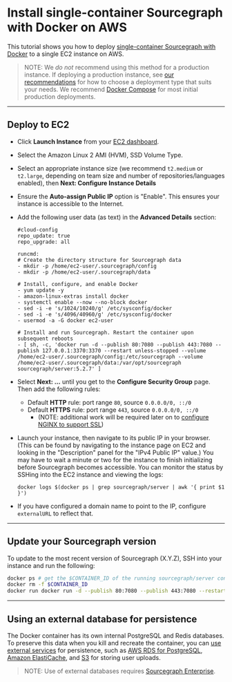 # Install single-container Sourcegraph with Docker on AWS

This tutorial shows you how to deploy [single-container Sourcegraph with Docker](/admin/deploy/docker-single-container/) to a single EC2 instance on AWS.

> NOTE: We *do not* recommend using this method for a production instance. If deploying a production instance, see [our recommendations](/admin/deploy/) for how to choose a deployment type that suits your needs. We recommend [Docker Compose](/admin/deploy/docker-compose/aws) for most initial production deployments.

---

## Deploy to EC2

- Click **Launch Instance** from your [EC2 dashboard](https://console.aws.amazon.com/ec2/v2/home).
- Select the Amazon Linux 2 AMI (HVM), SSD Volume Type.
- Select an appropriate instance size (we recommend `t2.medium` or `t2.large`, depending on team size and number of repositories/languages enabled), then **Next: Configure Instance Details**
- Ensure the **Auto-assign Public IP** option is "Enable". This ensures your instance is accessible to the Internet.
- Add the following user data (as text) in the **Advanced Details** section:

   ```
   #cloud-config
   repo_update: true
   repo_upgrade: all

   runcmd:
   # Create the directory structure for Sourcegraph data
   - mkdir -p /home/ec2-user/.sourcegraph/config
   - mkdir -p /home/ec2-user/.sourcegraph/data

   # Install, configure, and enable Docker
   - yum update -y
   - amazon-linux-extras install docker
   - systemctl enable --now --no-block docker
   - sed -i -e 's/1024/10240/g' /etc/sysconfig/docker
   - sed -i -e 's/4096/40960/g' /etc/sysconfig/docker
   - usermod -a -G docker ec2-user

   # Install and run Sourcegraph. Restart the container upon subsequent reboots
   - [ sh, -c, 'docker run -d --publish 80:7080 --publish 443:7080 --publish 127.0.0.1:3370:3370 --restart unless-stopped --volume /home/ec2-user/.sourcegraph/config:/etc/sourcegraph --volume /home/ec2-user/.sourcegraph/data:/var/opt/sourcegraph sourcegraph/server:5.2.7' ]
   ```

- Select **Next: ...** until you get to the **Configure Security Group** page. Then add the following rules:
  - Default **HTTP** rule: port range `80`, source `0.0.0.0/0, ::/0`
  - Default **HTTPS** rule: port range `443`, source `0.0.0.0/0, ::/0`
    - (NOTE: additional work will be required later on to [configure NGINX to support SSL](/admin/http_https_configuration#nginx-ssl-https-configuration))
- Launch your instance, then navigate to its public IP in your browser. (This can be found by navigating to the instance page on EC2 and looking in the "Description" panel for the "IPv4 Public IP" value.) You may have to wait a minute or two for the instance to finish initializing before Sourcegraph becomes accessible. You can monitor the status by SSHing into the EC2 instance and viewing the logs:

     ```
     docker logs $(docker ps | grep sourcegraph/server | awk '{ print $1 }')
     ```
- If you have configured a domain name to point to the IP, configure `externalURL` to reflect that.


---

## Update your Sourcegraph version

To update to the most recent version of Sourcegraph (X.Y.Z), SSH into your instance and run the following:

```bash
docker ps # get the $CONTAINER_ID of the running sourcegraph/server container
docker rm -f $CONTAINER_ID
docker run docker run -d --publish 80:7080 --publish 443:7080 --restart unless-stopped --volume /home/ec2-user/.sourcegraph/config:/etc/sourcegraph --volume /home/ec2-user/.sourcegraph/data:/var/opt/sourcegraph sourcegraph/server:X.Y.Z
```

---

## Using an external database for persistence

The Docker container has its own internal PostgreSQL and Redis databases. To preserve this data when you kill and recreate the container, you can [use external services](/admin/external_services/) for persistence, such as [AWS RDS for PostgreSQL](https://aws.amazon.com/rds/), [Amazon ElastiCache](https://aws.amazon.com/elasticache/redis/), and [S3](https://aws.amazon.com/s3/) for storing user uploads.

> NOTE: Use of external databases requires [Sourcegraph Enterprise](https://about.sourcegraph.com/pricing).
